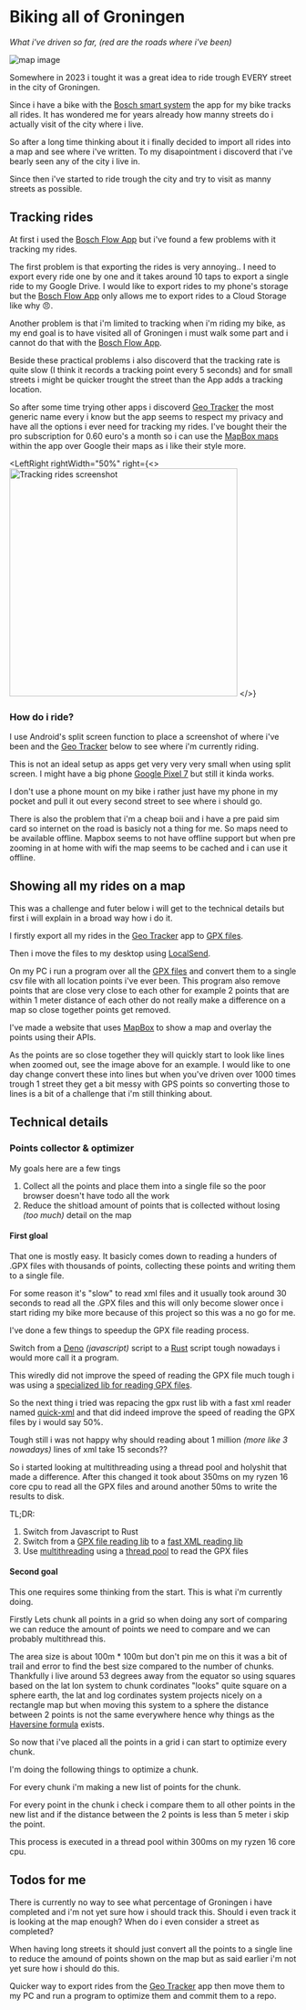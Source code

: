 
# Biking all of Groningen

_What i've driven so far, (red are the roads where i've been)_

![map image](/biking_map.webp "map image")

Somewhere in 2023 i tought it was a great idea to ride trough EVERY street in the city of Groningen.

Since i have a bike with the [Bosch smart system](https://www.bosch-ebike.com/us/products/the-smart-system) the app for my bike tracks all rides.
It has wondered me for years already how manny streets do i actually visit of the city where i live.

So after a long time thinking about it i finally decided to import all rides into a map and see where i've written.
To my disapointment i discoverd that i've bearly seen any of the city i live in.

Since then i've started to ride trough the city and try to visit as manny streets as possible.

## Tracking rides

At first i used the [Bosch Flow App](https://www.bosch-ebike.com/us/products/ebike-flow-app) but i've found a few problems with it tracking my rides.

The first problem is that exporting the rides is very annoying.. I need to export every ride one by one and it takes around 10 taps to export a single ride to my Google Drive.
I would like to export rides to my phone's storage but the [Bosch Flow App](https://www.bosch-ebike.com/us/products/ebike-flow-app) only allows me to export rides to a Cloud Storage like why 😠.

Another problem is that i'm limited to tracking when i'm riding my bike, as my end goal is to have visited all of Groningen i must walk some part and i cannot do that with the [Bosch Flow App](https://www.bosch-ebike.com/us/products/ebike-flow-app).

Beside these practical problems i also discoverd that the tracking rate is quite slow (I think it records a tracking point every 5 seconds) and for small streets i might be quicker trought the street than the App adds a tracking location.

So after some time trying other apps i discoverd [Geo Tracker](https://play.google.com/store/apps/details?id=com.ilyabogdanovich.geotracker) the most generic name every i know
but the app seems to respect my privacy and have all the options i ever need for tracking my rides.
I've bought their the pro subscription for 0.60 euro's a month so i can use the [MapBox maps](https://www.mapbox.com/) within the app over Google their maps as i like their style more.

<LeftRight
    rightWidth="50%"
    right={<>
        <img src="/tracking_rides_screen.webp" alt="Tracking rides screenshot" width="400px" loading="lazy" />
    </>}
>

### How do i ride?

I use Android's split screen function to place a screenshot of where i've been and the
[Geo Tracker](https://play.google.com/store/apps/details?id=com.ilyabogdanovich.geotracker) below to see where i'm currently riding.

This is not an ideal setup as apps get very very very small when using split screen.
I might have a big phone [Google Pixel 7](https://www.gsmarena.com/google_pixel_7-11903.php) but still it kinda works.

I don't use a phone mount on my bike i rather just have my phone in my pocket and pull it out every second street to see where i should go.

There is also the problem that i'm a cheap boii and i have a pre paid sim card so internet on the road is basicly not a thing for me.
So maps need to be available offline. Mapbox seems to not have offline support but when pre zooming in at home with wifi the map seems to be cached and i can use it offline.

</LeftRight>

## Showing all my rides on a map

This was a challenge and futer below i will get to the technical details but first i will explain in a broad way how i do it.

I firstly export all my rides in the [Geo Tracker](https://play.google.com/store/apps/details?id=com.ilyabogdanovich.geotracker) app to [GPX files](https://en.wikipedia.org/wiki/GPS_Exchange_Format).

Then i move the files to my desktop using [LocalSend](https://localsend.org/#/).

On my PC i run a program over all the [GPX files](https://en.wikipedia.org/wiki/GPS_Exchange_Format) and convert them to a single csv file with all location points i've ever been.
This program also remove points that are close very close to each other for example 2 points that are within 1 meter distance of each other do not really make a difference on a map so close together points get removed.

I've made a website that uses [MapBox](https://www.mapbox.com/) to show a map and overlay the points using their APIs.

As the points are so close together they will quickly start to look like lines when zoomed out, see the image above for an example.
I would like to one day change convert these into lines but when you've driven over 1000 times trough 1 street they get a bit messy with GPS points
so converting those to lines is a bit of a challenge that i'm still thinking about.

## Technical details

### Points collector & optimizer

My goals here are a few tings

1. Collect all the points and place them into a single file so the poor browser doesn't have todo all the work
2. Reduce the shitload amount of points that is collected without losing _(too much)_ detail on the map

#### First gloal

That one is mostly easy.
It basicly comes down to reading a hunders of .GPX files with thousands of points,
collecting these points and writing them to a single file.

For some reason it's "slow" to read xml files and it usually took around 30 seconds to read all the .GPX files and this will only become
slower once i start riding my bike more because of this project so this was a no go for me.

I've done a few things to speedup the GPX file reading process.

Switch from a [Deno](https://deno.com/) _(javascript)_ script to a [Rust](https://www.rust-lang.org/) script
tough nowadays i would more call it a program.

This wiredly did not improve the speed of reading the GPX file much tough i was using a [specialized lib for reading GPX files](https://crates.io/crates/gpx).

So the next thing i tried was repacing the gpx rust lib with a fast xml reader named [quick-xml](https://crates.io/crates/quick-xml)
and that did indeed improve the speed of reading the GPX files by i would say 50%.

Tough still i was not happy why should reading about 1 million _(more like 3 nowadays)_ lines of xml take 15 seconds??

So i started looking at multithreading using a thread pool and holyshit that made a difference.
After this changed it took about 350ms on my ryzen 16 core cpu to read all the GPX files and around another 50ms to write the results to disk.

TL;DR:

1. Switch from Javascript to Rust
2. Switch from a [GPX file reading lib](https://crates.io/crates/gpx) to a [fast XML reading lib](https://crates.io/crates/quick-xml)
3. Use [multithreading](https://doc.rust-lang.org/std/thread/fn.spawn.html) using a [thread pool](https://en.wikipedia.org/wiki/Thread_pool) to read the GPX files

#### Second goal

This one requires some thinking from the start.
This is what i'm currently doing.

Firstly Lets chunk all points in a grid so when doing any sort of comparing we can reduce the amount of points we need to compare and we can probably multithread this.

The area size is about 100m \* 100m but don't pin me on this it was a bit of trail and error to find the best size compared to the number of chunks.
Thankfully i live around 53 degrees away from the equator so using squares based on the lat lon system to chunk cordinates "looks" quite square on a sphere earth,
the lat and log cordinates system projects nicely on a rectangle map but when moving this system to a sphere the distance between 2 points is not the same everywhere hence why things as the [Haversine formula](https://en.wikipedia.org/wiki/Haversine_formula) exists.

So now that i've placed all the points in a grid i can start to optimize every chunk.

I'm doing the following things to optimize a chunk.

For every chunk i'm making a new list of points for the chunk.

For every point in the chunk i check i compare them to all other points in the new list and if the distance between the 2 points is less than 5 meter i skip the point.

This process is executed in a thread pool within 300ms on my ryzen 16 core cpu.

## Todos for me

There is currently no way to see what percentage of Groningen i have completed and i'm not yet sure how i should track this.
Should i even track it is looking at the map enough?
When do i even consider a street as completed?

When having long streets it should just convert all the points to a single line to reduce the amound of points shown on the map but as said earlier i'm not yet sure how i should do this.

Quicker way to export rides from the [Geo Tracker](https://play.google.com/store/apps/details?id=com.ilyabogdanovich.geotracker) app
then move them to my PC and run a program to optimize them and commit them to a repo.
